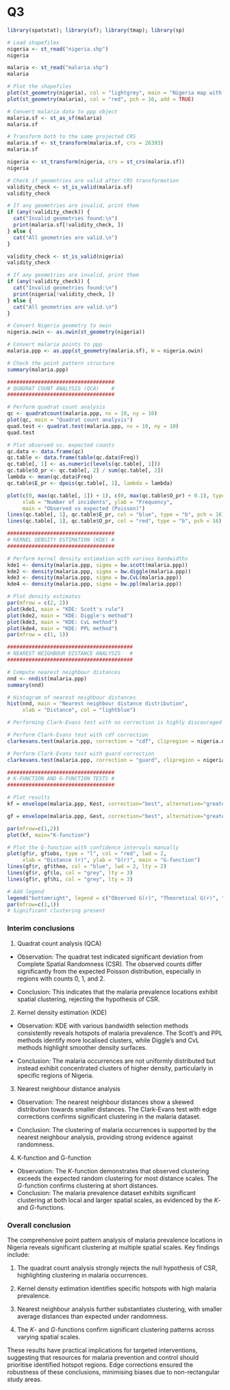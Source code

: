 # Q3

```r
library(spatstat); library(sf); library(tmap); library(sp)

# Load shapefiles
nigeria <- st_read("nigeria.shp")
nigeria

malaria <- st_read("malaria.shp")
malaria

# Plot the shapefiles
plot(st_geometry(nigeria), col = "lightgrey", main = "Nigeria map with malaria locations")
plot(st_geometry(malaria), col = "red", pch = 16, add = TRUE)

# Convert malaria data to ppp object
malaria.sf <- st_as_sf(malaria)
malaria.sf

# Transform both to the same projected CRS
malaria.sf <- st_transform(malaria.sf, crs = 26393)
malaria.sf

nigeria <- st_transform(nigeria, crs = st_crs(malaria.sf))
nigeria

# Check if geometries are valid after CRS transformation
validity_check <- st_is_valid(malaria.sf)
validity_check

# If any geometries are invalid, print them
if (any(!validity_check)) {
  cat("Invalid geometries found:\n")
  print(malaria.sf[!validity_check, ])
} else {
  cat("All geometries are valid.\n")
}

validity_check <- st_is_valid(nigeria)
validity_check

# If any geometries are invalid, print them
if (any(!validity_check)) {
  cat("Invalid geometries found:\n")
  print(nigeria[!validity_check, ])
} else {
  cat("All geometries are valid.\n")
}

# Convert Nigeria geometry to owin
nigeria.owin <- as.owin(st_geometry(nigeria))

# Convert malaria points to ppp
malaria.ppp <- as.ppp(st_geometry(malaria.sf), W = nigeria.owin)

# Check the point pattern structure
summary(malaria.ppp)

###################################
# QUADRAT COUNT ANALYSIS (QCA)    #
###################################

# Perform quadrat count analysis
qc <- quadratcount(malaria.ppp, nx = 10, ny = 10)
plot(qc, main = "Quadrat count analysis")
quad.test <- quadrat.test(malaria.ppp, nx = 10, ny = 10)
quad.test

# Plot observed vs. expected counts
qc.data <- data.frame(qc)
qc.table <- data.frame(table(qc.data$Freq))
qc.table[, 1] <- as.numeric(levels(qc.table[, 1]))
qc.table$O_pr <- qc.table[, 2] / sum(qc.table[, 2])
lambda <- mean(qc.data$Freq)
qc.table$E_pr <- dpois(qc.table[, 1], lambda = lambda)

plot(c(0, max(qc.table[, 1]) + 1), c(0, max(qc.table$O_pr) + 0.1), type = "n", 
     xlab = "Number of incidents", ylab = "Frequency",
     main = "Observed vs expected (Poisson)")
lines(qc.table[, 1], qc.table$E_pr, col = "blue", type = "b", pch = 16)
lines(qc.table[, 1], qc.table$O_pr, col = "red", type = "b", pch = 16)

###################################
# KERNEL DENSITY ESTIMATION (KDE) #
###################################

# Perform kernel density estimation with various bandwidths
kde1 <- density(malaria.ppp, sigma = bw.scott(malaria.ppp))
kde2 <- density(malaria.ppp, sigma = bw.diggle(malaria.ppp))
kde3 <- density(malaria.ppp, sigma = bw.CvL(malaria.ppp))
kde4 <- density(malaria.ppp, sigma = bw.ppl(malaria.ppp))

# Plot density estimates
par(mfrow = c(2, 2))
plot(kde1, main = "KDE: Scott's rule")
plot(kde2, main = "KDE: Diggle's method")
plot(kde3, main = "KDE: CvL method")
plot(kde4, main = "KDE: PPL method")
par(mfrow = c(1, 1))

#########################################
# NEAREST NEIGHBOUR DISTANCE ANALYSIS   #
#########################################

# Compute nearest neighbour distances
nnd <- nndist(malaria.ppp)
summary(nnd)

# Histogram of nearest neighbour distances
hist(nnd, main = "Nearest neighbour distance distribution",
     xlab = "Distance", col = "lightblue")

# Performing Clark-Evans test with no correction is highly discouraged as it ignores edge effects, which can bias our conclusions in non-rectangular windows. Hence, we use the cdf and guard corrections instead.

# Perform Clark-Evans test with cdf correction
clarkevans.test(malaria.ppp, correction = "cdf", clipregion = nigeria.owin, alternative = "clustered")

# Perform Clark-Evans test with guard correction
clarkevans.test(malaria.ppp, correction = "guard", clipregion = nigeria.owin, alternative = "clustered")

###################################
# K-FUNCTION AND G-FUNCTION TESTS #
###################################

# Plot results
kf = envelope(malaria.ppp, Kest, correction="best", alternative="greater")

gf = envelope(malaria.ppp, Gest, correction="best", alternative="greater")

par(mfrow=c(1,2))
plot(kf, main="K-function")

# Plot the G-function with confidence intervals manually
plot(gf$r, gf$obs, type = "l", col = "red", lwd = 2,
     xlab = "Distance (r)", ylab = "G(r)", main = "G-function")
lines(gf$r, gf$theo, col = "blue", lwd = 2, lty = 2)
lines(gf$r, gf$lo, col = "grey", lty = 3)
lines(gf$r, gf$hi, col = "grey", lty = 3)

# Add legend
legend("bottomright", legend = c("Observed G(r)", "Theoretical G(r)", "Confidence bounds"), col = c("red", "blue", "grey"), lwd = c(2, 2, 1), lty = c(1, 2, 3))
par(mfrow=c(1,1))
# Significant clustering present
```

### Interim conclusions

1. Quadrat count analysis (QCA)

- Observation: The quadrat test indicated significant deviation from Complete Spatial Randomness (CSR). The observed counts differ significantly from the expected Poisson distribution, especially in regions with counts 0, 1, and 2.

- Conclusion: This indicates that the malaria prevalence locations exhibit spatial clustering, rejecting the hypothesis of CSR.

2. Kernel density estimation (KDE)

- Observation: KDE with various bandwidth selection methods consistently reveals hotspots of malaria prevalence. The Scott’s and PPL methods identify more localised clusters, while Diggle's and CvL methods highlight smoother density surfaces.

- Conclusion: The malaria occurrences are not uniformly distributed but instead exhibit concentrated clusters of higher density, particularly in specific regions of Nigeria.

3. Nearest neighbour distance analysis

- Observation: The nearest neighbour distances show a skewed distribution towards smaller distances. The Clark-Evans test with edge corrections confirms significant clustering in the malaria dataset.

- Conclusion: The clustering of malaria occurrences is supported by the nearest neighbour analysis, providing strong evidence against randomness.

4. K-function and G-function
- Observation: The $K$-function demonstrates that observed clustering exceeds the expected random clustering for most distance scales. The $G$-function confirms clustering at short distances.
- Conclusion: The malaria prevalence dataset exhibits significant clustering at both local and larger spatial scales, as evidenced by the $K$- and $G$-functions.

### Overall conclusion

The comprehensive point pattern analysis of malaria prevalence locations in Nigeria reveals significant clustering at multiple spatial scales. Key findings include:

1. The quadrat count analysis strongly rejects the null hypothesis of CSR, highlighting clustering in malaria occurrences.

2. Kernel density estimation identifies specific hotspots with high malaria prevalence.

3. Nearest neighbour analysis further substantiates clustering, with smaller average distances than expected under randomness.

4. The $K$- and $G$-functions confirm significant clustering patterns across varying spatial scales.

These results have practical implications for targeted interventions, suggesting that resources for malaria prevention and control should prioritise identified hotspot regions. Edge corrections ensured the robustness of these conclusions, minimising biases due to non-rectangular study areas.